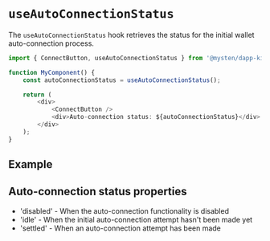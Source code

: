 
# `useAutoConnectionStatus`

The `useAutoConnectionStatus` hook retrieves the status for the initial wallet auto-connection
process.

```ts
import { ConnectButton, useAutoConnectionStatus } from '@mysten/dapp-kit';

function MyComponent() {
	const autoConnectionStatus = useAutoConnectionStatus();

	return (
		<div>
			<ConnectButton />
			<div>Auto-connection status: ${autoConnectionStatus}</div>
		</div>
	);
}
```

## Example

<UseAutoConnectionStatus />

## Auto-connection status properties

- 'disabled' - When the auto-connection functionality is disabled
- 'idle' - When the initial auto-connection attempt hasn't been made yet
- 'settled' - When an auto-connection attempt has been made
